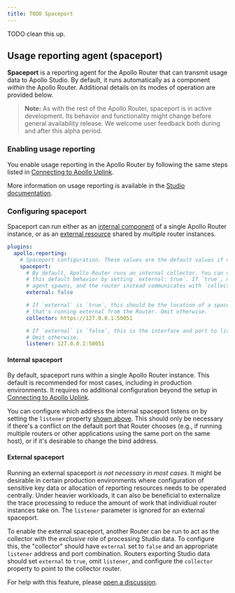 ```yaml
---
title: TODO Spaceport
---
```


TODO clean this up.

## Usage reporting agent (spaceport)

**Spaceport** is a reporting agent for the Apollo Router that can transmit usage data to Apollo Studio. By default, it runs automatically as a component _within_ the Apollo Router. Additional details on its modes of operation are provided below.

> **Note:** As with the rest of the Apollo Router, spaceport is in active development. Its behavior and functionality might change before general availability release. We welcome user feedback both during and after this alpha period.

### Enabling usage reporting

You enable usage reporting in the Apollo Router by following the same steps listed in [Connecting to Apollo Uplink](#connecting-to-apollo-uplink).

More information on usage reporting is available in the [Studio documentation](https://www.apollographql.com/docs/studio/metrics/usage-reporting/).

### Configuring spaceport

Spaceport can run either as an [internal component](#internal-spaceport) of a single Apollo Router instance, or as an [external resource](#external-spaceport) shared by _multiple_ router instances.

```yaml title="configuration.yaml"
plugins:
  apollo.reporting:
    # Spaceport configuration. These values are the default values if not specified
    spaceport:
      # By default, Apollo Router runs an internal collector. You can override
      # this default behavior by setting `external: true`. If `true`, no reporting
      # agent spawns, and the router instead communicates with `collector` below.
      external: false

      # If `external` is `true`, this should be the location of a spaceport
      # that's running external from the Router. Omit otherwise.
      collector: https://127.0.0.1:50051

      # If `external` is `false`, this is the interface and port to listen on.
      # Omit otherwise.
      listener: 127.0.0.1:50051
```

#### Internal spaceport

By default, spaceport runs within a single Apollo Router instance. This default is recommended for most cases, including in production environments. It requires no additional configuration beyond the setup in [Connecting to Apollo Uplink](#connecting-to-apollo-uplink).

You can configure which address the internal spaceport listens on by setting the `listener` property [shown above](#configuring-spaceport). This should only be necessary if there's a conflict on the default port that Router chooses (e.g., if running multiple routers or other applications using the same port on the same host), or if it's desirable to change the bind address.

#### External spaceport

Running an external spaceport _is not necessary in most cases_. It might be desirable in certain production environments where configuration of sensitive key data or allocation of reporting resources needs to be operated centrally.  Under heavier workloads, it can also be beneficial to externalize the trace processing to reduce the amount of work that individiual router instances take on. The `listener` parameter is ignored for an external spaceport.

To enable the external spaceport, another Router can be run to act as the collector with the _exclusive_ role of processing Studio data. To configure this, the "collector" should have `external` set to `false` and an appropriate `listener` address and port combination. Routers exporting Studio data should set `external` to `true`, omit `listener`, and configure the `collector` property to point to the collector router.

For help with this feature, please [open a discussion](https://github.com/apollographql/router/discussions).
